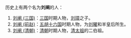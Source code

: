 历史上有两个名为'''刘阐'''的人：
# [[刘阐_(三国)|刘阐 (三国)]]：[[三国|三国]]时期人物，[[刘璋|刘璋]]之子。
# [[刘阐_(前赵)|刘阐 (前赵)]]：[[五胡十六国|五胡十六国]]时期人物，为[[刘曜|刘曜]]和羊皇后所生。
# [[刘阐_(清朝)|刘阐 (清朝)]]：[[清朝|清朝]]时期人物，[[清太祖|清太祖]]的二伯祖。
{{disambig|Cat=二字劉姓人名消歧義}}